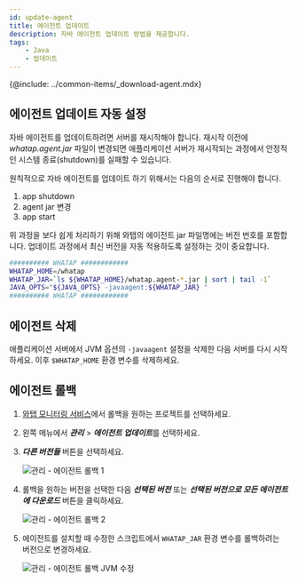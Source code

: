 ```yaml
---
id: update-agent
title: 에이전트 업데이트
description: 자바 에이전트 업데이트 방법을 제공합니다.
tags:
    - Java
    - 업데이트
---
```


{@include: ../common-items/_download-agent.mdx} 

## 에이전트 업데이트 자동 설정

자바 에이전트를 업데이트하려면 서버를 재시작해야 합니다. 재시작 이전에 *whatap.agent.jar* 파일이 변경되면 애플리케이션 서버가 재시작되는 과정에서 안정적인 시스템 종료(shutdown)를 실패할 수 있습니다.

원칙적으로 자바 에이전트를 업데이트 하기 위해서는 다음의 순서로 진행해야 합니다.

1. app shutdown
1. agent jar 변경
1. app start

위 과정을 보다 쉽게 처리하기 위해 와탭의 에이전트 jar 파일명에는 버전 번호를 포함합니다. 업데이트 과정에서 최신 버전을 자동 적용하도록 설정하는 것이 중요합니다.

```bash {3} showLineNumbers
########## WHATAP ############
WHATAP_HOME=/whatap
WHATAP_JAR=`ls ${WHATAP_HOME}/whatap.agent-*.jar | sort | tail -1`
JAVA_OPTS="${JAVA_OPTS} -javaagent:${WHATAP_JAR} "
########## WHATAP ############
```

## 에이전트 삭제

애플리케이션 서버에서 JVM 옵션의 `-javaagent` 설정을 삭제한 다음 서버를 다시 시작하세요. 이후 `$WHATAP_HOME` 환경 변수를 삭제하세요.

## 에이전트 롤백

1. [와탭 모니터링 서비스](https://service.whatap.io)에서 롤백을 원하는 프로젝트를 선택하세요.

1. 왼쪽 메뉴에서 ***관리*** > ***에이전트 업데이트***를 선택하세요.

1. ***다른 버전들*** 버튼을 선택하세요.

    ![관리 - 에이전트 롤백 1](/img/agent_rollback_1.png)

1. 롤백을 원하는 버전을 선택한 다음 ***선택된 버전*** 또는 ***선택된 버전으로 모든 에이전트에 다운로드*** 버튼을 클릭하세요.

    ![관리 - 에이전트 롤백 2](/img/agent_rollback_2.png)

1. 에이전트를 설치할 때 수정한 스크립트에서 `WHATAP_JAR` 환경 변수를 롤백하려는 버전으로 변경하세요.

    ![관리 - 에이전트 롤백 JVM 수정](/img/agent_rollback_3.png)